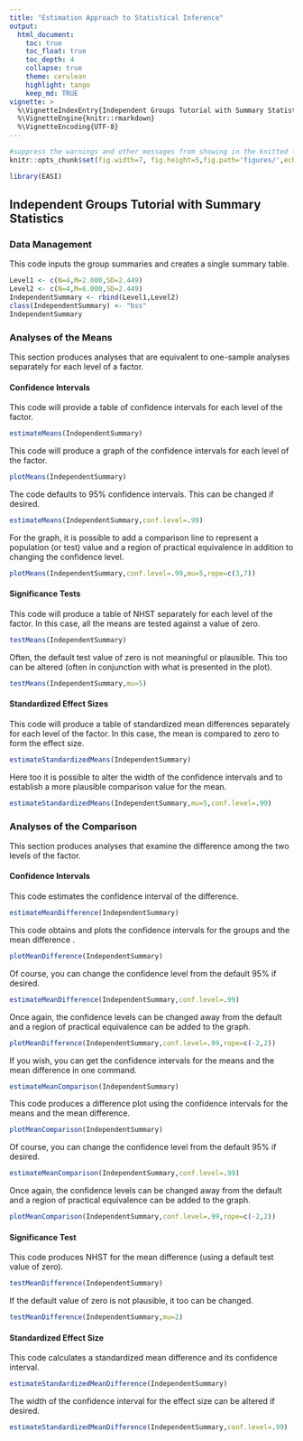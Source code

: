 ```yaml
---
title: "Estimation Approach to Statistical Inference"
output:
  html_document:
    toc: true
    toc_float: true
    toc_depth: 4
    collapse: true
    theme: cerulean
    highlight: tango
    keep_md: TRUE
vignette: >
  %\VignetteIndexEntry{Independent Groups Tutorial with Summary Statistics}
  %\VignetteEngine{knitr::rmarkdown}
  %\VignetteEncoding{UTF-8}
---
```


```r
#suppress the warnings and other messages from showing in the knitted file.
knitr::opts_chunk$set(fig.width=7, fig.height=5,fig.path='figures/',echo=TRUE,warning=FALSE,message=FALSE)
```

```r
library(EASI)
```

## Independent Groups Tutorial with Summary Statistics

### Data Management

This code inputs the group summaries and creates a single summary table.
```r
Level1 <- c(N=4,M=2.000,SD=2.449)
Level2 <- c(N=4,M=6.000,SD=2.449)
IndependentSummary <- rbind(Level1,Level2)
class(IndependentSummary) <- "bss"
IndependentSummary
```

### Analyses of the Means

This section produces analyses that are equivalent to one-sample analyses separately for each level of a factor.

#### Confidence Intervals

This code will provide a table of confidence intervals for each level of the factor.
```r
estimateMeans(IndependentSummary)
```

This code will produce a graph of the confidence intervals for each level of the factor.
```r
plotMeans(IndependentSummary)
```

The code defaults to 95% confidence intervals. This can be changed if desired.
```r
estimateMeans(IndependentSummary,conf.level=.99)
```

For the graph, it is possible to add a comparison line to represent a population (or test) value and a region of practical equivalence in addition to changing the confidence level.
```r
plotMeans(IndependentSummary,conf.level=.99,mu=5,rope=c(3,7))
```

#### Significance Tests

This code will produce a table of NHST separately for each level of the factor. In this case, all the means are tested against a value of zero.
```r
testMeans(IndependentSummary)
```

Often, the default test value of zero is not meaningful or plausible. This too can be altered (often in conjunction with what is presented in the plot).
```r
testMeans(IndependentSummary,mu=5)
```

#### Standardized Effect Sizes

This code will produce a table of standardized mean differences separately for each level of the factor. In this case, the mean is compared to zero to form the effect size.
```r
estimateStandardizedMeans(IndependentSummary)
```

Here too it is possible to alter the width of the confidence intervals and to establish a more plausible comparison value for the mean.
```r
estimateStandardizedMeans(IndependentSummary,mu=5,conf.level=.99)
```
 
### Analyses of the Comparison

This section produces analyses that examine the difference among the two levels of the factor.

#### Confidence Intervals

This code estimates the confidence interval of the difference.
```r
estimateMeanDifference(IndependentSummary)
```

This code obtains and plots the confidence intervals for the groups and the mean difference .
```r
plotMeanDifference(IndependentSummary)
```

Of course, you can change the confidence level from the default 95% if desired.
```r
estimateMeanDifference(IndependentSummary,conf.level=.99)
```

Once again, the confidence levels can be changed away from the default and a region of practical equivalence can be added to the graph.
```r
plotMeanDifference(IndependentSummary,conf.level=.99,rope=c(-2,2))
```

If you wish, you can get the confidence intervals for the means and the mean difference in one command.

```r
estimateMeanComparison(IndependentSummary)
```

This code produces a difference plot using the confidence intervals for the means and the mean difference.

```r
plotMeanComparison(IndependentSummary)
```

Of course, you can change the confidence level from the default 95% if desired.
```r
estimateMeanComparison(IndependentSummary,conf.level=.99)
```

Once again, the confidence levels can be changed away from the default and a region of practical equivalence can be added to the graph.
```r
plotMeanComparison(IndependentSummary,conf.level=.99,rope=c(-2,2))
```

#### Significance Test

This code produces NHST for the mean difference (using a default test value of zero).
```r
testMeanDifference(IndependentSummary)
```

If the default value of zero is not plausible, it too can be changed.
```r
testMeanDifference(IndependentSummary,mu=2)
```

#### Standardized Effect Size

This code calculates a standardized mean difference and its confidence interval.
```r
estimateStandardizedMeanDifference(IndependentSummary)
```

The width of the confidence interval for the effect size can be altered if desired.
```r
estimateStandardizedMeanDifference(IndependentSummary,conf.level=.99)
```
